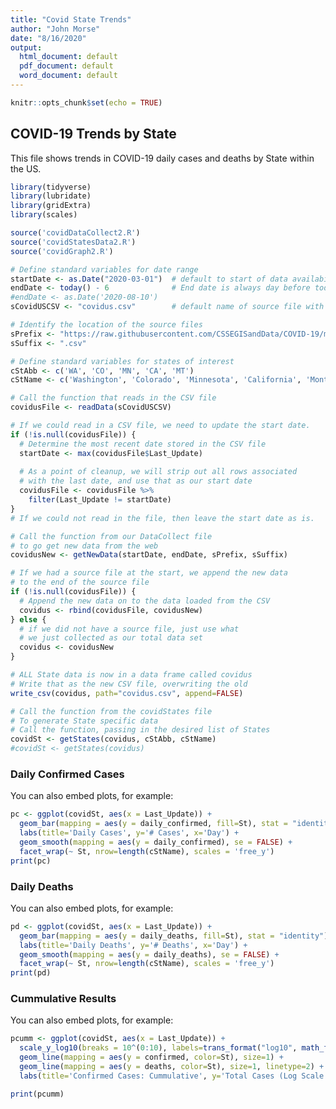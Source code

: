 ```yaml
---
title: "Covid State Trends"
author: "John Morse"
date: "8/16/2020"
output:
  html_document: default
  pdf_document: default
  word_document: default
---
```


```r
knitr::opts_chunk$set(echo = TRUE)
```

## COVID-19 Trends by State

This file shows trends in COVID-19 daily cases and deaths by State within the US.

```r
library(tidyverse)
library(lubridate)
library(gridExtra)
library(scales)

source('covidDataCollect2.R')
source('covidStatesData2.R')
source('covidGraph2.R')

```

```r

# Define standard variables for date range
startDate <- as.Date("2020-03-01")  # default to start of data availability
endDate <- today() - 6              # End date is always day before today
#endDate <- as.Date('2020-08-10')
sCovidUSCSV <- "covidus.csv"        # default name of source file with prior data

# Identify the location of the source files
sPrefix <- "https://raw.githubusercontent.com/CSSEGISandData/COVID-19/master/csse_covid_19_data/csse_covid_19_daily_reports/"
sSuffix <- ".csv"

# Define standard variables for states of interest
cStAbb <- c('WA', 'CO', 'MN', 'CA', 'MT')
cStName <- c('Washington', 'Colorado', 'Minnesota', 'California', 'Montana')

```

```r

# Call the function that reads in the CSV file
covidusFile <- readData(sCovidUSCSV)

# If we could read in a CSV file, we need to update the start date.
if (!is.null(covidusFile)) {
  # Determine the most recent date stored in the CSV file
  startDate <- max(covidusFile$Last_Update)
  
  # As a point of cleanup, we will strip out all rows associated
  # with the last date, and use that as our start date
  covidusFile <- covidusFile %>%
    filter(Last_Update != startDate)
}
# If we could not read in the file, then leave the start date as is.

# Call the function from our DataCollect file
# to go get new data from the web
covidusNew <- getNewData(startDate, endDate, sPrefix, sSuffix)

# If we had a source file at the start, we append the new data
# to the end of the source file
if (!is.null(covidusFile)) {
  # Append the new data on to the data loaded from the CSV
  covidus <- rbind(covidusFile, covidusNew)
} else {
  # if we did not have a source file, just use what
  # we just collected as our total data set
  covidus <- covidusNew
}

# ALL State data is now in a data frame called covidus
# Write that as the new CSV file, overwriting the old
write_csv(covidus, path="covidus.csv", append=FALSE)

# Call the function from the covidStates file
# To generate State specific data
# Call the function, passing in the desired list of States
covidSt <- getStates(covidus, cStAbb, cStName)
#covidSt <- getStates(covidus)

```


### Daily Confirmed Cases

You can also embed plots, for example:

```r

pc <- ggplot(covidSt, aes(x = Last_Update)) +
  geom_bar(mapping = aes(y = daily_confirmed, fill=St), stat = "identity") +
  labs(title='Daily Cases', y='# Cases', x='Day') +
  geom_smooth(mapping = aes(y = daily_confirmed), se = FALSE) +
  facet_wrap(~ St, nrow=length(cStName), scales = 'free_y')
print(pc)

```


### Daily Deaths

You can also embed plots, for example:

```r

pd <- ggplot(covidSt, aes(x = Last_Update)) +
  geom_bar(mapping = aes(y = daily_deaths, fill=St), stat = "identity") +
  labs(title='Daily Deaths', y='# Deaths', x='Day') +
  geom_smooth(mapping = aes(y = daily_deaths), se = FALSE) +
  facet_wrap(~ St, nrow=length(cStName), scales = 'free_y')
print(pd)

```


### Cummulative Results

You can also embed plots, for example:

```r

pcumm <- ggplot(covidSt, aes(x = Last_Update)) +
  scale_y_log10(breaks = 10^(0:10), labels=trans_format("log10", math_format(10^.x))) +
  geom_line(mapping = aes(y = confirmed, color=St), size=1) +
  geom_line(mapping = aes(y = deaths, color=St), size=1, linetype=2) +
  labs(title='Confirmed Cases: Cummulative', y='Total Cases (Log Scale compares Rate of increase)', x='Day')

print(pcumm)

```
